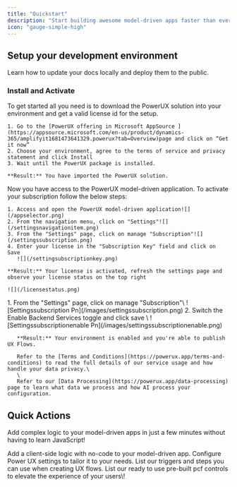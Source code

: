 ```yaml
---
title: "Quickstart"
description: "Start building awesome model-driven apps faster than ever. "
icon: "gauge-simple-high"
---
```


## Setup your development environment

Learn how to update your docs locally and deploy them to the public.

### Install and Activate

<AccordionGroup>
  <Accordion title="Installation" description="Install PowerUX in your development environment " defaultOpen="true" icon="download">
    To get started all you need is to download the PowerUX solution into your environment and get a valid license id for the setup.

    1. Go to the [PowerUX offering in Microsoft AppSource ](https://appsource.microsoft.com/en-us/product/dynamics-365/amplifyit1681473641329.powerux?tab=Overview)page and click on “Get it now”
    2. Choose your environment, agree to the terms of service and privacy statement and click Install
    3. Wait until the PowerUX package is installed.

    **Result:** You have imported the PowerUX solution.
  </Accordion>
  <Accordion title="Activate Your Subscription" description="Add your license key in your app settings" icon="key">
    Now you have access to the PowerUX model-driven application. To activate your subscription follow the below steps:

    1. Access and open the PowerUX model-driven application![](/appselector.png)
    2. From the navigation menu, click on "Settings"![](/settingsnavigationitem.png)
    3. From the "Settings" page, click on manage "Subscription"![](/settingssubscription.png)
    4. Enter your license in the "Subscription Key" field and click on Save
       ![](/settingsubscriptionkey.png)

    **Result:** Your license is activated, refresh the settings page and observe your license status on the top right

    ![](/licensestatus.png)
  </Accordion>
  <Accordion title="Opt-In to our services" description="Enable your enviornment to contact our backend services to be able to publish flows" icon="arrow-down-from-line">
    1. From the "Settings" page, click on manage "Subscription"\
       ![Settingssubscription Pn](/images/settingssubscription.png)
    2. Switch the Enable Backend Services toggle and click save \
       ![Settingssubscriptionenable Pn](/images/settingssubscriptionenable.png)

       **Result:** Your environment is enabled and you're able to publish UX Flows.

       Refer to the [Terms and Conditions](https://powerux.app/terms-and-conditions) to read the full details of our service usage and how handle your data privacy.\
       \
       Refer to our [Data Processing](https://powerux.app/data-processing) page to learn what data we process and how AI process your configuration.
  </Accordion>
</AccordionGroup>

## Quick Actions

Add complex logic to your model-driven apps in just a few minutes without having to learn JavaScript\!

<CardGroup cols="2">
  <Card title="Create a UX Flow" icon="code-merge" href="/settings/global">
    Add a client-side logic with no-code to your model-driven app.
  </Card>
  <Card title="Settings" icon="sliders" href="/api-playground/configuration">
    Configure Power UX settings to tailor it to your needs.
  </Card>
  <Card title="UX Triggers and Steps" icon="bolt" href="/analytics/supported-integrations">
    List our triggers and steps you can use when creating UX flows.
  </Card>
  <Card title="PCF Controls" icon="react" href="/settings/custom-domain/subdomain">
    List our ready to use pre-built pcf controls to elevate the experience of your users\!
  </Card>
</CardGroup>